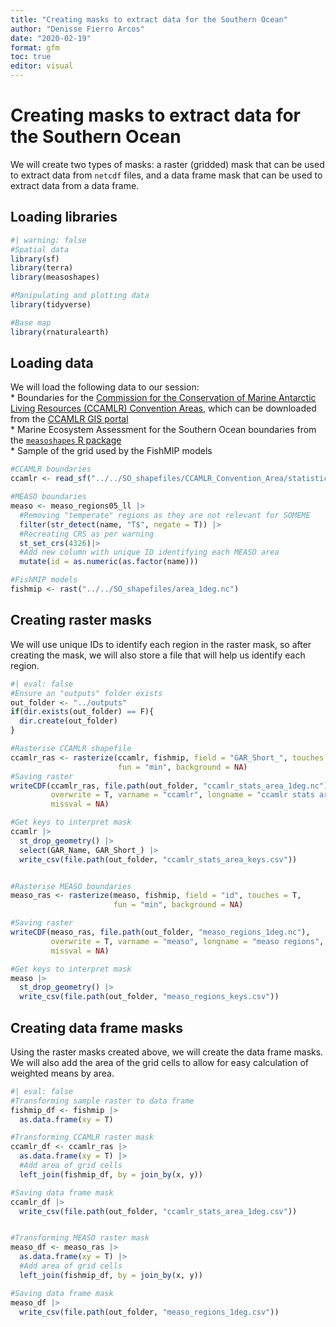 ```yaml
---
title: "Creating masks to extract data for the Southern Ocean"
author: "Denisse Fierro Arcos"
date: "2020-02-19"
format: gfm
toc: true
editor: visual
---
```


# Creating masks to extract data for the Southern Ocean
We will create two types of masks: a raster (gridded) mask that can be used to extract data from `netcdf` files, and a data frame mask that can be used to extract data from a data frame.  
  
## Loading libraries

```r
#| warning: false
#Spatial data
library(sf)
library(terra)
library(measoshapes)

#Manipulating and plotting data
library(tidyverse)

#Base map
library(rnaturalearth)
```
  
## Loading data
We will load the following data to our session:\
\* Boundaries for the [Commission for the Conservation of Marine Antarctic Living Resources (CCAMLR) Convention Areas](https://www.ccamlr.org/en/organisation/convention-area), which can be downloaded from the [CCAMLR GIS portal](https://gis.ccamlr.org/)\
\* Marine Ecosystem Assessment for the Southern Ocean boundaries from the [`measoshapes` R package](https://github.com/AustralianAntarcticDivision/measoshapes)  
\* Sample of the grid used by the FishMIP models  
  
```r
#CCAMLR boundaries
ccamlr <- read_sf("../../SO_shapefiles/CCAMLR_Convention_Area/statistical_areasPolygon_wgs84.shp")

#MEASO boundaries
measo <- measo_regions05_ll |> 
  #Removing "temperate" regions as they are not relevant for SOMEME
  filter(str_detect(name, "T$", negate = T)) |> 
  #Recreating CRS as per warning
  st_set_crs(4326)|>
  #Add new column with unique ID identifying each MEASO area
  mutate(id = as.numeric(as.factor(name)))

#FishMIP models
fishmip <- rast("../../SO_shapefiles/area_1deg.nc")
```

## Creating raster masks
We will use unique IDs to identify each region in the raster mask, so after creating the mask, we will also store a file that will help us identify each region.    
  
```r
#| eval: false
#Ensure an "outputs" folder exists
out_folder <- "../outputs"
if(dir.exists(out_folder) == F){
  dir.create(out_folder)
}

#Rasterise CCAMLR shapefile
ccamlr_ras <- rasterize(ccamlr, fishmip, field = "GAR_Short_", touches = T,
                        fun = "min", background = NA)
#Saving raster
writeCDF(ccamlr_ras, file.path(out_folder, "ccamlr_stats_area_1deg.nc"),
         overwrite = T, varname = "ccamlr", longname = "ccamlr stats areas",
         missval = NA)

#Get keys to interpret mask
ccamlr |> 
  st_drop_geometry() |> 
  select(GAR_Name, GAR_Short_) |> 
  write_csv(file.path(out_folder, "ccamlr_stats_area_keys.csv"))


#Rasterise MEASO boundaries
measo_ras <- rasterize(measo, fishmip, field = "id", touches = T, 
                       fun = "min", background = NA)

#Saving raster
writeCDF(measo_ras, file.path(out_folder, "measo_regions_1deg.nc"),
         overwrite = T, varname = "measo", longname = "measo regions",
         missval = NA)

#Get keys to interpret mask
measo |> 
  st_drop_geometry() |> 
  write_csv(file.path(out_folder, "measo_regions_keys.csv"))
```
  
## Creating data frame masks
Using the raster masks created above, we will create the data frame masks. We will also add the area of the grid cells to allow for easy calculation of weighted means by area.  
  
```r
#| eval: false
#Transforming sample raster to data frame
fishmip_df <- fishmip |> 
  as.data.frame(xy = T)

#Transforming CCAMLR raster mask
ccamlr_df <- ccamlr_ras |> 
  as.data.frame(xy = T) |> 
  #Add area of grid cells
  left_join(fishmip_df, by = join_by(x, y))

#Saving data frame mask
ccamlr_df |> 
  write_csv(file.path(out_folder, "ccamlr_stats_area_1deg.csv"))


#Transforming MEASO raster mask
measo_df <- measo_ras |> 
  as.data.frame(xy = T) |> 
  #Add area of grid cells
  left_join(fishmip_df, by = join_by(x, y))

#Saving data frame mask
measo_df |> 
  write_csv(file.path(out_folder, "measo_regions_1deg.csv"))
```

